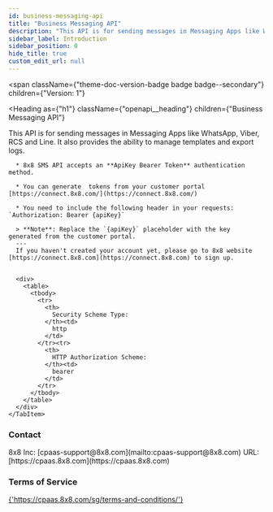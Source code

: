 ```yaml
---
id: business-messaging-api
title: "Business Messaging API"
description: "This API is for sending messages in Messaging Apps like WhatsApp, Viber, RCS and Line. It also provides the ability to manage templates and export logs."
sidebar_label: Introduction
sidebar_position: 0
hide_title: true
custom_edit_url: null
---
```



<span
  className={"theme-doc-version-badge badge badge--secondary"}
  children={"Version: 1"}
>
</span>

<Heading
  as={"h1"}
  className={"openapi__heading"}
  children={"Business Messaging API"}
>
</Heading>



This API is for sending messages in Messaging Apps like WhatsApp, Viber, RCS and Line. It also provides the ability to manage templates and export logs.

<div
  style={{"marginBottom":"2rem"}}
>
  <Heading
    id={"authentication"}
    as={"h2"}
    className={"openapi-tabs__heading"}
    children={"Authentication"}
  >
  </Heading><SchemaTabs
    className={"openapi-tabs__security-schemes"}
  >
    <TabItem
      label={"HTTP: Bearer Auth"}
      value={"apiKey"}
    >
      
      
      * 8x8 SMS API accepts an **ApiKey Bearer Token** authentication method.
      
      * You can generate  tokens from your customer portal  [https://connect.8x8.com/](https://connect.8x8.com/)
      
      * You need to include the following header in your requests: `Authorization: Bearer {apiKey}`
      
      > **Note**: Replace the `{apiKey}` placeholder with the key generated from the customer portal.
      ---
      If you haven't created your account yet, please go to 8x8 website [https://connect.8x8.com](https://connect.8x8.com) to sign up.
      
      
      <div>
        <table>
          <tbody>
            <tr>
              <th>
                Security Scheme Type:
              </th><td>
                http
              </td>
            </tr><tr>
              <th>
                HTTP Authorization Scheme:
              </th><td>
                bearer
              </td>
            </tr>
          </tbody>
        </table>
      </div>
    </TabItem>
  </SchemaTabs>
</div><div
  style={{"display":"flex","flexDirection":"column","marginBottom":"var(--ifm-paragraph-margin-bottom)"}}
>
  <h3
    style={{"marginBottom":"0.25rem"}}
  >
    Contact
  </h3><span>
    8x8 Inc: [cpaas-support@8x8.com](mailto:cpaas-support@8x8.com)
  </span><span>
    URL: [https://cpaas.8x8.com](https://cpaas.8x8.com)
  </span>
</div><div
  style={{"marginBottom":"var(--ifm-paragraph-margin-bottom)"}}
>
  <h3
    style={{"marginBottom":"0.25rem"}}
  >
    Terms of Service
  </h3><a
    href={"https://cpaas.8x8.com/sg/terms-and-conditions/"}
  >
    {'https://cpaas.8x8.com/sg/terms-and-conditions/'}
  </a>
</div>
      